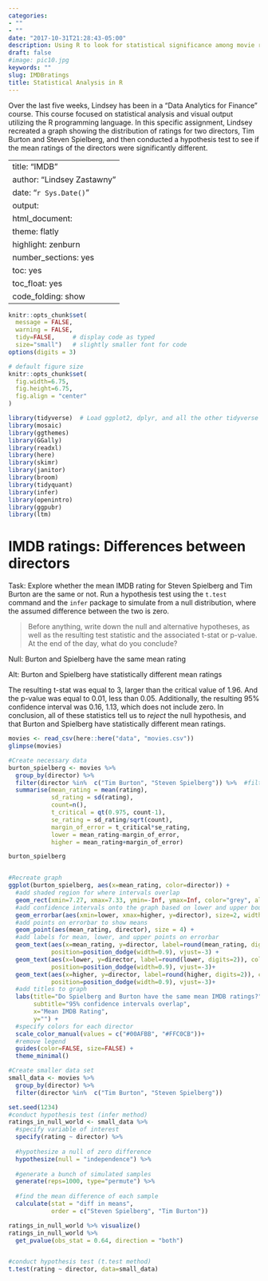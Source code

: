 ```yaml
---
categories:
- ""
- ""
date: "2017-10-31T21:28:43-05:00"
description: Using R to look for statistical significance among movie ratings by director.
draft: false
#image: pic10.jpg
keywords: ""
slug: IMDBratings
title: Statistical Analysis in R
---
```


Over the last five weeks, Lindsey has been in a "Data Analytics for Finance" course. This course focused on statistical analysis and visual output utilizing the R programming language. In this specific assignment, Lindsey recreated a graph showing the distribution of ratings for two directors, Tim Burton and Steven Spielberg, and then conducted a hypothesis test to see if the mean ratings of the directors were significantly different. 


---
title: "IMDB"
author: "Lindsey Zastawny"
date: "`r Sys.Date()`"
output:
  html_document:
    theme: flatly
    highlight: zenburn
    number_sections: yes
    toc: yes
    toc_float: yes
    code_folding: show
---

```r
knitr::opts_chunk$set(
  message = FALSE, 
  warning = FALSE, 
  tidy=FALSE,     # display code as typed
  size="small")   # slightly smaller font for code
options(digits = 3)

# default figure size
knitr::opts_chunk$set(
  fig.width=6.75, 
  fig.height=6.75,
  fig.align = "center"
)
```

```r
library(tidyverse)  # Load ggplot2, dplyr, and all the other tidyverse packages
library(mosaic)
library(ggthemes)
library(GGally)
library(readxl)
library(here)
library(skimr)
library(janitor)
library(broom)
library(tidyquant)
library(infer)
library(openintro)
library(ggpubr)
library(ltm)
```

# IMDB ratings: Differences between directors

Task: Explore whether the mean IMDB rating for Steven Spielberg and Tim Burton are the same or not. Run a hypothesis test using the `t.test` command and the `infer` package to simulate from a null distribution, where the assumed difference between the two is zero. 

> Before anything, write down the null and alternative hypotheses, as well as the resulting test statistic and the associated t-stat or p-value. At the end of the day, what do you conclude?

Null: Burton and Spielberg have the same mean rating

Alt: Burton and Spielberg have statistically different mean ratings

The resulting t-stat was equal to 3, larger than the critical value of 1.96. And the p-value was equal to 0.01, less than 0.05. Additionally, the resulting 95% confidence interval was 0.16, 1.13, which does not include zero. In conclusion, all of these statistics tell us to *reject* the null hypothesis, and that Burton and Spielberg have statistically different mean ratings.

```r
movies <- read_csv(here::here("data", "movies.csv"))
glimpse(movies)
```

```r
#Create necessary data
burton_spielberg <- movies %>% 
  group_by(director) %>% 
  filter(director %in%  c("Tim Burton", "Steven Spielberg")) %>%  #filter out for only Burton and Spielberg
  summarise(mean_rating = mean(rating),
            sd_rating = sd(rating),
            count=n(),
            t_critical = qt(0.975, count-1),
            se_rating = sd_rating/sqrt(count),
            margin_of_error = t_critical*se_rating,
            lower = mean_rating-margin_of_error,
            higher = mean_rating+margin_of_error)

burton_spielberg


#Recreate graph
ggplot(burton_spielberg, aes(x=mean_rating, color=director)) +
  #add shaded region for where intervals overlap
  geom_rect(xmin=7.27, xmax=7.33, ymin=-Inf, ymax=Inf, color="grey", alpha=0.2) +
  #add confidence intervals onto the graph based on lower and upper bounds
  geom_errorbar(aes(xmin=lower, xmax=higher, y=director), size=2, width=0.2) + 
  #add points on errorbar to show means
  geom_point(aes(mean_rating, director), size = 4) + 
  #add labels for mean, lower, and upper points on errorbar
  geom_text(aes(x=mean_rating, y=director, label=round(mean_rating, digits=2), size=75), color="black", 
            position=position_dodge(width=0.9), vjust=-3) +
  geom_text(aes(x=lower, y=director, label=round(lower, digits=2)), color="black", 
            position=position_dodge(width=0.9), vjust=-3)+
  geom_text(aes(x=higher, y=director, label=round(higher, digits=2)), color="black",
            position=position_dodge(width=0.9), vjust=-3)+
  #add titles to graph
  labs(title="Do Spielberg and Burton have the same mean IMDB ratings?",
       subtitle="95% confidence intervals overlap",
       x="Mean IMDB Rating",
       y="") +
  #specify colors for each director
  scale_color_manual(values = c("#00AFBB", "#FFC0CB"))+
  #remove legend
  guides(color=FALSE, size=FALSE) +
  theme_minimal()

```


```r
#Create smaller data set 
small_data <- movies %>% 
  group_by(director) %>% 
  filter(director %in%  c("Tim Burton", "Steven Spielberg"))

set.seed(1234)
#conduct hypothesis test (infer method)
ratings_in_null_world <- small_data %>% 
  #specify variable of interest
  specify(rating ~ director) %>% 
  
  #hypothesize a null of zero difference
  hypothesize(null = "independence") %>% 
  
  #generate a bunch of simulated samples
  generate(reps=1000, type="permute") %>% 
  
  #find the mean difference of each sample
  calculate(stat = "diff in means", 
            order = c("Steven Spielberg", "Tim Burton"))

ratings_in_null_world %>% visualize()
ratings_in_null_world %>% 
  get_pvalue(obs_stat = 0.64, direction = "both")


#conduct hypothesis test (t.test method)
t.test(rating ~ director, data=small_data)

```